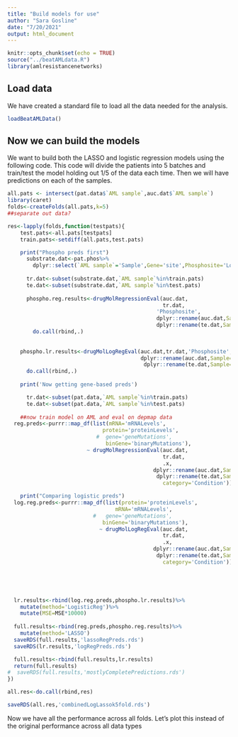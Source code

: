 ```yaml
---
title: "Build models for use"
author: "Sara Gosline"
date: "7/20/2021"
output: html_document
---
```


```r
knitr::opts_chunk$set(echo = TRUE)
source("../beatAMLdata.R")
library(amlresistancenetworks)
```

## Load data
We have created a standard file to load all the data needed for the analysis.

```r
loadBeatAMLData()
```

## Now we can build the models

We want to build both the LASSO and logistic regression models using the following code. This code will divide the patients into 5 batches and train/test the model holding out 1/5 of the data each time. Then we will have predictions on each of the samples. 

```r
all.pats <- intersect(pat.data$`AML sample`,auc.dat$`AML sample`)
library(caret)
folds<-createFolds(all.pats,k=5)
##separate out data?

res<-lapply(folds,function(testpats){
    test.pats<-all.pats[testpats]
    train.pats<-setdiff(all.pats,test.pats)

    print("Phospho preds first")
      substrate.dat<-pat.phos%>%
        dplyr::select(`AML sample`='Sample',Gene='site',Phosphosite='LogFoldChange')
  
      tr.dat<-subset(substrate.dat,`AML sample`%in%train.pats)
      te.dat<-subset(substrate.dat,`AML sample`%in%test.pats)
      
      phospho.reg.results<-drugMolRegressionEval(auc.dat,
                                                 tr.dat,
                                               'Phosphosite',
                                               dplyr::rename(auc.dat,Sample='AML sample'),
                                               dplyr::rename(te.dat,Sample='AML sample'))%>%
        do.call(rbind,.)
      
    
    phospho.lr.results<-drugMolLogRegEval(auc.dat,tr.dat,'Phosphosite',
                                          dplyr::rename(auc.dat,Sample='AML sample'),
                                           dplyr::rename(te.dat,Sample='AML sample'))%>%
      do.call(rbind,.)
  
    print('Now getting gene-based preds')

      tr.dat<-subset(pat.data,`AML sample`%in%train.pats)
      te.dat<-subset(pat.data,`AML sample`%in%test.pats)
    
    ##now train model on AML and eval on depmap data
  reg.preds<-purrr::map_df(list(mRNA='mRNALevels',
                              protein='proteinLevels',
                            #  gene='geneMutations',
                               binGene='binaryMutations'),
                         ~ drugMolRegressionEval(auc.dat,
                                                 tr.dat,
                                                 .x,
                                              dplyr::rename(auc.dat,Sample='AML sample'),
                                               dplyr::rename(te.dat,Sample='AML sample'),
                                                 category='Condition'))

    print("Comparing logistic preds")
  log.reg.preds<-purrr::map_df(list(protein='proteinLevels',
                                  mRNA='mRNALevels',
                           #   gene='geneMutations',
                              binGene='binaryMutations'),
                             ~ drugMolLogRegEval(auc.dat,
                                                 tr.dat,
                                                 .x,
                                              dplyr::rename(auc.dat,Sample='AML sample'),
                                               dplyr::rename(te.dat,Sample='AML sample'),
                                                 category='Condition'))


 


  lr.results<-rbind(log.reg.preds,phospho.lr.results)%>%
    mutate(method='LogisticReg')%>%
    mutate(MSE=MSE*10000)
  
  full.results<-rbind(reg.preds,phospho.reg.results)%>%
    mutate(method='LASSO')
  saveRDS(full.results,'lassoRegPreds.rds')
  saveRDS(lr.results,'logRegPreds.rds')

  full.results<-rbind(full.results,lr.results)
  return(full.results)
#  saveRDS(full.results,'mostlyCompletePredictions.rds')
})

all.res<-do.call(rbind,res)

saveRDS(all.res,'combinedLogLassok5fold.rds')

```
Now we have all the performance across all folds. Let's plot this instead of the original performance across all data types

```r

```
